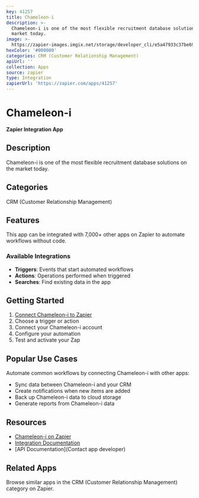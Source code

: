 ```yaml
---
key: 41257
title: Chameleon-i
description: >-
  Chameleon-i is one of the most flexible recruitment database solutions on the
  market today.
image: >-
  https://zapier-images.imgix.net/storage/developer_cli/e5a47933c37be691911f624d7a6e3587.png?auto=format%2Ccompress&ixlib=python-3.0.0&q=50
hexColor: '#000000'
categories: CRM (Customer Relationship Management)
apiUrl: ''
collection: Apps
source: zapier
type: Integration
zapierUrl: 'https://zapier.com/apps/41257'
---
```

# Chameleon-i

**Zapier Integration App**

## Description

Chameleon-i is one of the most flexible recruitment database solutions on the market today.

## Categories

CRM (Customer Relationship Management)

## Features

This app can be integrated with 7,000+ other apps on Zapier to automate workflows without code.

### Available Integrations

- **Triggers**: Events that start automated workflows
- **Actions**: Operations performed when triggered
- **Searches**: Find existing data in the app

## Getting Started

1. [Connect Chameleon-i to Zapier](https://zapier.com/apps/41257)
2. Choose a trigger or action
3. Connect your Chameleon-i account
4. Configure your automation
5. Test and activate your Zap

## Popular Use Cases

Automate common workflows by connecting Chameleon-i with other apps:

- Sync data between Chameleon-i and your CRM
- Create notifications when new items are added
- Back up Chameleon-i data to cloud storage
- Generate reports from Chameleon-i data

## Resources

- [Chameleon-i on Zapier](https://zapier.com/apps/41257)
- [Integration Documentation](https://zapier.com/apps/41257/integrations)
- [API Documentation](Contact app developer)

## Related Apps

Browse similar apps in the CRM (Customer Relationship Management) category on Zapier.
